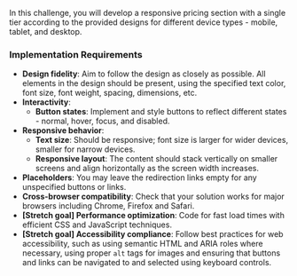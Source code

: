 In this challenge, you will develop a responsive pricing section with a single tier according to the provided designs for different device types - mobile, tablet, and desktop.

### Implementation Requirements

- **Design fidelity**: Aim to follow the design as closely as possible. All elements in the design should be present, using the specified text color, font size, font weight, spacing, dimensions, etc.
- **Interactivity**:
  - **Button states**: Implement and style buttons to reflect different states - normal, hover, focus, and disabled.
- **Responsive behavior**:
  - **Text size**: Should be responsive; font size is larger for wider devices, smaller for narrow devices.
  - **Responsive layout**: The content should stack vertically on smaller screens and align horizontally as the screen width increases.
- **Placeholders**: You may leave the redirection links empty for any unspecified buttons or links.
- **Cross-browser compatibility**: Check that your solution works for major browsers including Chrome, Firefox and Safari.
- **[Stretch goal] Performance optimization**: Code for fast load times with efficient CSS and JavaScript techniques.
- **[Stretch goal] Accessibility compliance**: Follow best practices for web accessibility, such as using semantic HTML and ARIA roles where necessary, using proper `alt` tags for images and ensuring that buttons and links can be navigated to and selected using keyboard controls.
